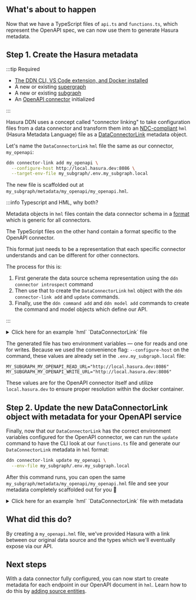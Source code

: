 
## What's about to happen

Now that we have a TypeScript files of `api.ts` and `functions.ts`, which represent the OpenAPI spec, we can now use
them to generate Hasura metadata.

<Thumbnail src="/img/get-started/ERD/create-metadata.png" alt="Create source metadata" width="1000px" />

## Step 1. Create the Hasura metadata

:::tip Required

- [The DDN CLI, VS Code extension, and Docker installed](/getting-started/build/00-prerequisites.mdx)
- A new or existing [supergraph](/getting-started/build/01-init-supergraph.mdx)
- A new or existing [subgraph](/getting-started/build/02-init-subgraph.mdx)
- An [OpenAPI connector](/getting-started/build/03-connect-to-data/01-connect-a-source.mdx) initialized

:::

Hasura DDN uses a concept called "connector linking" to take configuration files from a data connector and transform
them into an [NDC-compliant](https://github.com/hasura/ndc-spec) `hml` (Hasura Metadata Language) file as a
[DataConnectorLink](/supergraph-modeling/data-connector-links/) metadata object.

Let's name the `DataConnectorLink` `hml` file the same as our connector, `my_openapi`:

```bash title="Run the following command, updating the referenced paths to match your directory structure:"
ddn connector-link add my_openapi \
  --configure-host http://local.hasura.dev:8086 \
  --target-env-file my_subgraph/.env.my_subgraph.local
```

The new file is scaffolded out at `my_subgraph/metadata/my_openapi/my_openapi.hml`.

:::info Typescript and HML, why both?

Metadata objects in `hml` files contain the data connector schema in a [format](https://github.com/hasura/ndc-spec)
which is generic for all connectors.

The TypeScript files on the other hand contain a format specific to the OpenAPI connector.

This format just needs to be a representation that each specific connector understands and can be different for other
connectors.

The process for this is:

1.  First generate the data source schema representation using the `ddn connector introspect` command
2.  Then use that to create the `DataConnectorLink` `hml` object with the `ddn connector-link add` and `update`
    commands.
3.  Finally, use the `ddn command add` and `ddn model add` commands to create the command and model objects which define
    our API.

:::

<details>
  <summary>Click here for an example `hml` `DataConnectorLink` file</summary>

```yaml
kind: DataConnectorLink
version: v1
definition:
  name: my_openapi
  url:
    readWriteUrls:
      read:
        valueFromEnv: MY_SUBGRAPH_MY_OPENAPI_READ_URL
      write:
        valueFromEnv: MY_SUBGRAPH_MY_OPENAPI_WRITE_URL
  schema:
    version: v0.1
    schema:
      scalar_types: {}
      object_types: {}
      collections: []
      functions: []
      procedures: []
    capabilities:
      version: ""
      capabilities:
        query:
          nested_fields: {}
        mutation: {}
```

</details>

The generated file has two environment variables — one for reads and one for writes. Because we used the convenience
flag: `--configure-host` on the command, these values are already set in the `.env.my_subgraph.local` file:

```env title="Already set for you in .env.my_subgraph.local"
MY_SUBGRAPH_MY_OPENAPI_READ_URL="http://local.hasura.dev:8086"
MY_SUBGRAPH_MY_OPENAPI_WRITE_URL="http://local.hasura.dev:8086"
```

These values are for the OpenAPI connector itself and utilize `local.hasura.dev` to ensure proper resolution within the
docker container.

## Step 2. Update the new DataConnectorLink object with metadata for your OpenAPI service

Finally, now that our `DataConnectorLink` has the correct environment variables configured for the OpenAPI connector, we
can run the `update` command to have the CLI look at our `functions.ts` file and generate our `DataConnectorLink`
metadata in `hml` format:

```bash
ddn connector-link update my_openapi \
  --env-file my_subgraph/.env.my_subgraph.local
```

After this command runs, you can open the same `my_subgraph/metadata/my_openapi/my_openapi.hml` file and see your
metadata completely scaffolded out for you 🎉

<details>
  <summary>Click here for an example `hml` `DataConnectorLink` file with metadata</summary>

```yaml
kind: DataConnectorLink
version: v1
definition:
  name: my_openapi
  url:
    readWriteUrls:
      read:
        valueFromEnv: MY_SUBGRAPH_MY_OPENAPI_READ_URL
      write:
        valueFromEnv: MY_SUBGRAPH_MY_OPENAPI_WRITE_URL
  schema:
    version: v0.1
    schema:
      scalar_types:
        '"available" | "pending" | "sold"':
          aggregate_functions: {}
          comparison_operators: {}
        '"placed" | "approved" | "delivered"':
          aggregate_functions: {}
          comparison_operators: {}
        Boolean:
          representation:
            type: boolean
          aggregate_functions: {}
          comparison_operators:
            _eq:
              type: equal
        Float:
          representation:
            type: float64
          aggregate_functions: {}
          comparison_operators:
            _eq:
              type: equal
        JSON:
          representation:
            type: json
          aggregate_functions: {}
          comparison_operators: {}
        String:
          representation:
            type: string
          aggregate_functions: {}
          comparison_operators:
            _eq:
              type: equal
      object_types:
        ApiResponse:
          fields:
            code:
              type:
                type: nullable
                underlying_type:
                  type: named
                  name: Float
            message:
              type:
                type: nullable
                underlying_type:
                  type: named
                  name: String
            type:
              type:
                type: nullable
                underlying_type:
                  type: named
                  name: String
        Category:
          fields:
            id:
              type:
                type: nullable
                underlying_type:
                  type: named
                  name: Float
            name:
              type:
                type: nullable
                underlying_type:
                  type: named
                  name: String
        Order:
          fields:
            complete:
              type:
                type: nullable
                underlying_type:
                  type: named
                  name: Boolean
            id:
              type:
                type: nullable
                underlying_type:
                  type: named
                  name: Float
            petId:
              type:
                type: nullable
                underlying_type:
                  type: named
                  name: Float
            quantity:
              type:
                type: nullable
                underlying_type:
                  type: named
                  name: Float
            shipDate:
              type:
                type: nullable
                underlying_type:
                  type: named
                  name: String
            status:
              description: Order Status
              type:
                type: nullable
                underlying_type:
                  type: named
                  name: '"placed" | "approved" | "delivered"'
        Pet:
          fields:
            category:
              type:
                type: nullable
                underlying_type:
                  type: named
                  name: Category
            id:
              type:
                type: nullable
                underlying_type:
                  type: named
                  name: Float
            name:
              type:
                type: named
                name: String
            photoUrls:
              type:
                type: array
                element_type:
                  type: named
                  name: String
            status:
              description: pet status in the store
              type:
                type: nullable
                underlying_type:
                  type: named
                  name: '"available" | "pending" | "sold"'
            tags:
              type:
                type: nullable
                underlying_type:
                  type: array
                  element_type:
                    type: named
                    name: Tag
        Tag:
          fields:
            id:
              type:
                type: nullable
                underlying_type:
                  type: named
                  name: Float
            name:
              type:
                type: nullable
                underlying_type:
                  type: named
                  name: String
        User:
          fields:
            email:
              type:
                type: nullable
                underlying_type:
                  type: named
                  name: String
            firstName:
              type:
                type: nullable
                underlying_type:
                  type: named
                  name: String
            id:
              type:
                type: nullable
                underlying_type:
                  type: named
                  name: Float
            lastName:
              type:
                type: nullable
                underlying_type:
                  type: named
                  name: String
            password:
              type:
                type: nullable
                underlying_type:
                  type: named
                  name: String
            phone:
              type:
                type: nullable
                underlying_type:
                  type: named
                  name: String
            userStatus:
              description: User Status
              type:
                type: nullable
                underlying_type:
                  type: named
                  name: Float
            username:
              type:
                type: nullable
                underlying_type:
                  type: named
                  name: String
        getPetFindPetsByStatus_query:
          fields:
            status:
              description: Status values that need to be considered for filter
              type:
                type: nullable
                underlying_type:
                  type: named
                  name: '"available" | "pending" | "sold"'
        getPetFindPetsByTags_query:
          fields:
            tags:
              description: Tags to filter by
              type:
                type: nullable
                underlying_type:
                  type: array
                  element_type:
                    type: named
                    name: String
        getUserLoginUser_query:
          fields:
            password:
              description: The password for login in clear text
              type:
                type: nullable
                underlying_type:
                  type: named
                  name: String
            username:
              description: The user name for login
              type:
                type: nullable
                underlying_type:
                  type: named
                  name: String
        postPetUpdatePetWithForm_query:
          fields:
            name:
              description: Name of pet that needs to be updated
              type:
                type: nullable
                underlying_type:
                  type: named
                  name: String
            status:
              description: Status of pet that needs to be updated
              type:
                type: nullable
                underlying_type:
                  type: named
                  name: String
        postPetUploadFile_query:
          fields:
            additionalMetadata:
              description: Additional Metadata
              type:
                type: nullable
                underlying_type:
                  type: named
                  name: String
      collections: []
      functions:
        - name: getPetFindPetsByStatus
          description: Finds Pets by status
          arguments:
            headers:
              type:
                type: nullable
                underlying_type:
                  type: named
                  name: JSON
            query:
              type:
                type: named
                name: getPetFindPetsByStatus_query
          result_type:
            type: array
            element_type:
              type: named
              name: Pet
        - name: getPetFindPetsByTags
          description: Finds Pets by tags
          arguments:
            headers:
              type:
                type: nullable
                underlying_type:
                  type: named
                  name: JSON
            query:
              type:
                type: named
                name: getPetFindPetsByTags_query
          result_type:
            type: array
            element_type:
              type: named
              name: Pet
        - name: getPetGetPetById
          description: Find pet by ID
          arguments:
            headers:
              type:
                type: nullable
                underlying_type:
                  type: named
                  name: JSON
            petId:
              description: ID of pet to return
              type:
                type: named
                name: Float
          result_type:
            type: named
            name: Pet
        - name: getStoreGetInventory
          description: Returns pet inventories by status
          arguments:
            headers:
              type:
                type: nullable
                underlying_type:
                  type: named
                  name: JSON
          result_type:
            type: named
            name: JSON
        - name: getStoreGetOrderById
          description: Find purchase order by ID
          arguments:
            headers:
              type:
                type: nullable
                underlying_type:
                  type: named
                  name: JSON
            orderId:
              description: ID of order that needs to be fetched
              type:
                type: named
                name: Float
          result_type:
            type: named
            name: Order
        - name: getUserLoginUser
          description: Logs user into the system
          arguments:
            headers:
              type:
                type: nullable
                underlying_type:
                  type: named
                  name: JSON
            query:
              type:
                type: named
                name: getUserLoginUser_query
          result_type:
            type: named
            name: String
        - name: getUserLogoutUser
          description: Logs out current logged in user session
          arguments:
            headers:
              type:
                type: nullable
                underlying_type:
                  type: named
                  name: JSON
          result_type:
            type: named
            name: JSON
        - name: getUserGetUserByName
          description: Get user by user name
          arguments:
            headers:
              type:
                type: nullable
                underlying_type:
                  type: named
                  name: JSON
            username:
              description: The name that needs to be fetched. Use user1 for testing.
              type:
                type: named
                name: String
          result_type:
            type: named
            name: User
      procedures:
        - name: putPetUpdatePet
          description: Update an existing pet
          arguments:
            data:
              description: Request body
              type:
                type: named
                name: Pet
            headers:
              type:
                type: nullable
                underlying_type:
                  type: named
                  name: JSON
          result_type:
            type: named
            name: Pet
        - name: postPetAddPet
          description: Add a new pet to the store
          arguments:
            data:
              description: Request body
              type:
                type: named
                name: Pet
            headers:
              type:
                type: nullable
                underlying_type:
                  type: named
                  name: JSON
          result_type:
            type: named
            name: Pet
        - name: postPetUpdatePetWithForm
          description: Updates a pet in the store with form data
          arguments:
            headers:
              type:
                type: nullable
                underlying_type:
                  type: named
                  name: JSON
            petId:
              description: ID of pet that needs to be updated
              type:
                type: named
                name: Float
            query:
              type:
                type: named
                name: postPetUpdatePetWithForm_query
          result_type:
            type: named
            name: JSON
        - name: deletePetDeletePet
          description: Deletes a pet
          arguments:
            headers:
              type:
                type: nullable
                underlying_type:
                  type: named
                  name: JSON
            petId:
              description: Pet id to delete
              type:
                type: named
                name: Float
          result_type:
            type: named
            name: JSON
        - name: postStorePlaceOrder
          description: Place an order for a pet
          arguments:
            data:
              description: Request body
              type:
                type: named
                name: Order
            headers:
              type:
                type: nullable
                underlying_type:
                  type: named
                  name: JSON
          result_type:
            type: named
            name: Order
        - name: deleteStoreDeleteOrder
          description: Delete purchase order by ID
          arguments:
            headers:
              type:
                type: nullable
                underlying_type:
                  type: named
                  name: JSON
            orderId:
              description: ID of the order that needs to be deleted
              type:
                type: named
                name: Float
          result_type:
            type: named
            name: JSON
        - name: postUserCreateUser
          description: Create user
          arguments:
            data:
              description: Request body
              type:
                type: named
                name: User
            headers:
              type:
                type: nullable
                underlying_type:
                  type: named
                  name: JSON
          result_type:
            type: named
            name: JSON
        - name: postUserCreateUsersWithListInput
          description: Creates list of users with given input array
          arguments:
            data:
              description: Request body
              type:
                type: array
                element_type:
                  type: named
                  name: User
            headers:
              type:
                type: nullable
                underlying_type:
                  type: named
                  name: JSON
          result_type:
            type: named
            name: User
        - name: putUserUpdateUser
          description: Update user
          arguments:
            data:
              description: Request body
              type:
                type: named
                name: User
            headers:
              type:
                type: nullable
                underlying_type:
                  type: named
                  name: JSON
            username:
              description: name that needs to be updated
              type:
                type: named
                name: String
          result_type:
            type: named
            name: JSON
        - name: deleteUserDeleteUser
          description: Delete user
          arguments:
            headers:
              type:
                type: nullable
                underlying_type:
                  type: named
                  name: JSON
            username:
              description: The name that needs to be deleted
              type:
                type: named
                name: String
          result_type:
            type: named
            name: JSON
    capabilities:
      version: 0.1.2
      capabilities:
        query:
          variables: {}
          nested_fields: {}
        mutation: {}
```

</details>

## What did this do?

By creating a `my_openapi.hml` file, we've provided Hasura with a link between our original data source and the types
which we'll eventually expose via our API.

## Next steps

With a data connector fully configured, you can now start to create metadata for each endpoint in our OpenAPI document
in `hml`. Learn how to do this by
[adding source entities](/getting-started/build/03-connect-to-data/03-add-source-entities.mdx).
